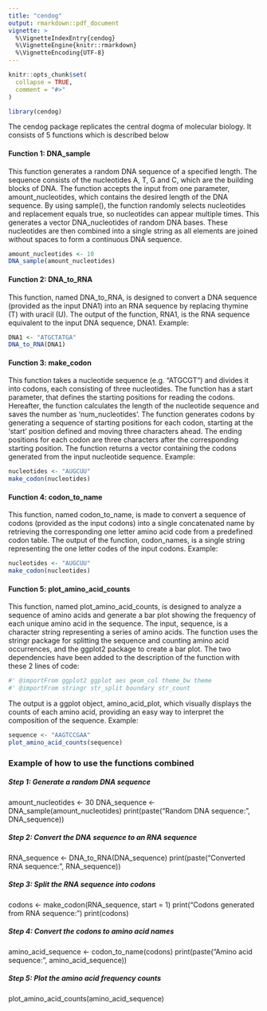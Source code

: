 ```yaml
---
title: "cendog"
output: rmarkdown::pdf_document
vignette: >
  %\VignetteIndexEntry{cendog}
  %\VignetteEngine{knitr::rmarkdown}
  %\VignetteEncoding{UTF-8}
---
```


```r
knitr::opts_chunk$set(
  collapse = TRUE,
  comment = "#>"
)
```

```r
library(cendog)
```

The cendog package replicates the central dogma of molecular biology. It consists of 5 functions which is described below

#### Function 1: DNA_sample

This function generates a random DNA sequence of a specified length. The sequence consists of the nucleotides A, T, G and C, which are the building blocks of DNA. The function accepts the input from one parameter, amount_nucleotides, which contains the desired length of the DNA sequence. By using sample(), the function randomly selects nucleotides and replacement equals true, so nucleotides can appear multiple times. This generates a vector DNA_nucleotides of random DNA bases. These nucleotides are then combined into a single string as all elements are joined without spaces to form a continuous DNA sequence.

```r
amount_nucleotides <- 10
DNA_sample(amount_nucleotides)
```

#### Function 2: DNA_to_RNA

This function, named DNA_to_RNA, is designed to convert a DNA sequence (provided as the input DNA1) into an RNA sequence by replacing thymine (T) with uracil (U). The output of the function, RNA1, is the RNA sequence equivalent to the input DNA sequence, DNA1. Example:

```r
DNA1 <- "ATGCTATGA"
DNA_to_RNA(DNA1)
```

#### Function 3: make_codon

This function takes a nucleotide sequence (e.g. “ATGCGT”) and divides it into codons, each consisting of three nucleotides. The function has a start parameter, that defines the starting positions for reading the codons. Hereafter, the function calculates the length of the nucleotide sequence and saves the number as ‘num_nucleotides’. The function generates codons by generating a sequence of starting positions for each codon, starting at the ‘start’ position defined and moving three characters ahead. The ending positions for each codon are three characters after the corresponding starting position. The function returns a vector containing the codons generated from the input nucleotide sequence. Example:

```r
nucleotides <- "AUGCUU"
make_codon(nucleotides)
```

#### Function 4: codon_to_name

This function, named codon_to_name, is made to convert a sequence of codons (provided as the input codons) into a single concatenated name by retrieving the corresponding one letter amino acid code from a predefined codon table. The output of the function, codon_names, is a single string representing the one letter codes of the input codons. Example:

```r
nucleotides <- "AUGCUU"
make_codon(nucleotides)
```

#### Function 5: plot_amino_acid_counts

This function, named plot_amino_acid_counts, is designed to analyze a sequence of amino acids and generate a bar plot showing the frequency of each unique amino acid in the sequence. The input, sequence, is a character string representing a series of amino acids. The function uses the stringr package for splitting the sequence and counting amino acid occurrences, and the ggplot2 package to create a bar plot. The two dependencies have been added to the description of the function with these 2 lines of code:

```r
#' @importFrom ggplot2 ggplot aes geom_col theme_bw theme
#' @importFrom stringr str_split boundary str_count
```

The output is a ggplot object, amino_acid_plot, which visually displays the counts of each amino acid, providing an easy way to interpret the composition of the sequence. Example:

```r
sequence <- "AAGTCCGAA"
plot_amino_acid_counts(sequence)
```

### Example of how to use the functions combined

##### Step 1: Generate a random DNA sequence

amount_nucleotides <- 30 DNA_sequence 
<- DNA_sample(amount_nucleotides)
print(paste("Random DNA sequence:", DNA_sequence))

##### Step 2: Convert the DNA sequence to an RNA sequence

RNA_sequence <- DNA_to_RNA(DNA_sequence)
print(paste("Converted RNA sequence:", RNA_sequence))

##### Step 3: Split the RNA sequence into codons

codons <- make_codon(RNA_sequence, start = 1) 
print("Codons generated from RNA sequence:")
print(codons)

##### Step 4: Convert the codons to amino acid names

amino_acid_sequence <- codon_to_name(codons)
print(paste("Amino acid sequence:", amino_acid_sequence))

##### Step 5: Plot the amino acid frequency counts

plot_amino_acid_counts(amino_acid_sequence)
